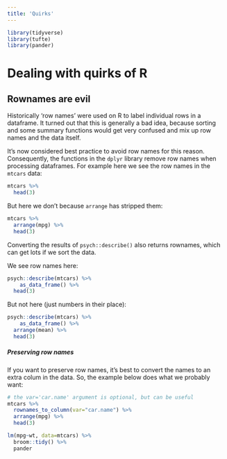```yaml
---
title: 'Quirks'
---
```


```r
library(tidyverse)
library(tufte)
library(pander)
```

# Dealing with quirks of R {#quirks}

## Rownames are evil {- #rownames}

Historically 'row names' were used on R to label individual rows in a dataframe.
It turned out that this is generally a bad idea, because sorting and some
summary functions would get very confused and mix up row names and the data
itself.

It's now considered best practice to avoid row names for this reason.
Consequently, the functions in the `dplyr` library remove row names when
processing dataframes. For example here we see the row names in the `mtcars`
data:

```r
mtcars %>%
  head(3)
```

But here we don't because `arrange` has stripped them:

```r
mtcars %>%
  arrange(mpg) %>%
  head(3)
```

Converting the results of `psych::describe()` also returns rownames, which can
get lots if we sort the data.

We see row names here:

```r
psych::describe(mtcars) %>%
	as_data_frame() %>%
  head(3)
```

But not here (just numbers in their place):

```r
psych::describe(mtcars) %>%
	as_data_frame() %>%
  arrange(mean) %>%
  head(3)
```

##### Preserving row names {-}

If you want to preserve row names, it's best to convert the names to an extra
colum in the data. So, the example below does what we probably want:

```r
# the var='car.name' argument is optional, but can be useful
mtcars %>%
  rownames_to_column(var="car.name") %>%
  arrange(mpg) %>%
  head(3)
```

<!-- TODO ADD THIS BACK WHEN THIS BUG FIXED: https://github.com/tidyverse/broom/issues/231 -->

<!-- Another good way of preserving row names when converting R objects to dataframes is to use the `broom` library. Its `tidy()` function often does something sensible to convert an object to a dataframe, and has other benefits too, like extracting the relevant parts of the output, and naming columns consistently. -->

<!-- Some example of `broom` in action: -->

<!-- ```{r} -->
<!-- psych::describe(mtcars, fast=T) %>% as_data_frame() -->
<!--   broom::tidy() %>%  -->
<!--   pander -->

<!--   select(column, mean, sd, n) %>%  -->
<!--   head(3) %>%  -->
<!--   pander -->

<!-- ``` -->

```r
lm(mpg~wt, data=mtcars) %>%
  broom::tidy() %>%
  pander
```
